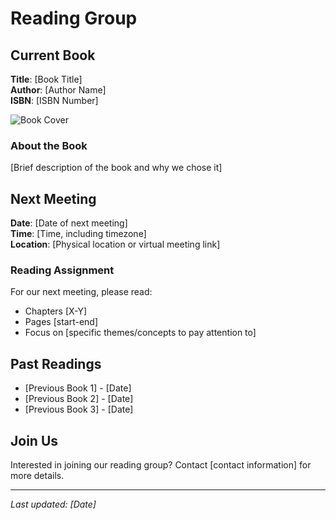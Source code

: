 # Reading Group

## Current Book
**Title**: [Book Title]  
**Author**: [Author Name]  
**ISBN**: [ISBN Number]

![Book Cover](https://via.placeholder.com/200x300)

### About the Book
[Brief description of the book and why we chose it]

## Next Meeting
**Date**: [Date of next meeting]  
**Time**: [Time, including timezone]  
**Location**: [Physical location or virtual meeting link]

### Reading Assignment
For our next meeting, please read:
- Chapters [X-Y]
- Pages [start-end]
- Focus on [specific themes/concepts to pay attention to]


## Past Readings
- [Previous Book 1] - [Date]
- [Previous Book 2] - [Date]
- [Previous Book 3] - [Date]

## Join Us
Interested in joining our reading group? Contact [contact information] for more details.

---
*Last updated: [Date]*
